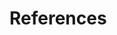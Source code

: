 <!-- Do NOT knit this document. It is part of a larger document. Instead knit the main document (my-apa-formatted-article) -->
<!-- There should be not need to edit this section. It is here so that your APA-formatted references are generated. -->

\newpage

# References

\begingroup
\setlength{\parindent}{-0.5in}
\setlength{\leftskip}{0.5in}

<div id="refs" custom-style="Bibliography"></div>
\endgroup

